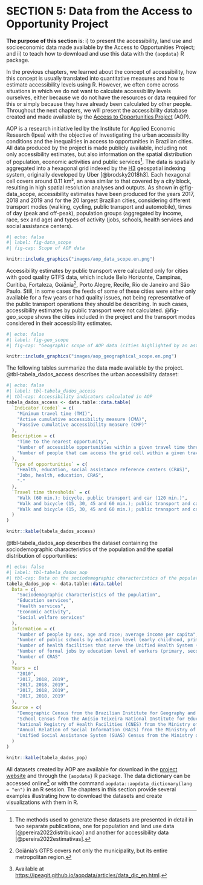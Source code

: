 # SECTION 5: Data from the Access to Opportunity Project

**The purpose of this section** is: i) to present the accessibility, land use and socioeconomic data made available by the Access to Opportunities Project; and ii) to teach how to download and use this data with the `{aopdata}` R package.

In the previous chapters, we learned about the concept of accessibility, how this concept is usually translated into quantitative measures and how to estimate accessibility levels using R. However, we often come across situations in which we do not want to calculate accessibility levels ourselves, either because we do not have the resources or data required for this or simply because they have already been calculated by other people. Throughout the next chapters, we will present the accessibility database created and made available by the [Access to Opportunities Project](https://www.ipea.gov.br/acessooportunidades/en/) (AOP).

AOP is a research initiative led by the Institute for Applied Economic Research (Ipea) with the objective of investigating the urban accessibility conditions and the inequalities in access to opportunities in Brazilian cities. All data produced by the project is made publicly available, including not only accessibility estimates, but also information on the spatial distribution of population, economic activities and public services[^aop_papers]. The data is spatially aggregated into a hexagonal grid indexed by the [H3](https://h3geo.org/) geospatial indexing system, originally developed by Uber [@brodsky2018h3]. Each hexagonal cell covers around 0.11 km², an area similar to that covered by a city block, resulting in high spatial resolution analyses and outputs. As shown in @fig-data_scope, accessibility estimates have been produced for the years 2017, 2018 and 2019 and for the 20 largest Brazilian cities, considering different transport modes (walking, cycling, public transport and automobile), times of day (peak and off-peak), population groups (aggregated by income, race, sex and age) and types of activity (jobs, schools, health services and social assistance centers).

[^aop_papers]: The methods used to generate these datasets are presented in detail in two separate publications, one for population and land use data [@pereira2022distribuicao] and another for accessibility data [@pereira2022estimativas].

```r
#| echo: false
#| label: fig-data_scope
#| fig-cap: Scope of AOP data

knitr::include_graphics("images/aop_data_scope.en.png")
```

Accessibility estimates by public transport were calculated only for cities with good quality GTFS data, which include Belo Horizonte, Campinas, Curitiba, Fortaleza, Goiânia[^goiania], Porto Alegre, Recife, Rio de Janeiro and São Paulo. Still, in some cases the feeds of some of these cities were either only available for a few years or had quality issues, not being representative of the public transport operations they should be describing. In such cases, accessibility estimates by public transport were not calculated. @fig-geo_scope shows the cities included in the project and the transport modes considered in their accessibility estimates.

[^goiania]: Goiânia's GTFS covers not only the municipality, but its entire metropolitan region.

```r
#| echo: false
#| label: fig-geo_scope
#| fig-cap: "Geographic scope of AOP data (cities highlighted by an asterisk do not include accessibility estimates by public transport for all years)"

knitr::include_graphics("images/aop_geographical_scope.en.png")
```

The following tables summarize the data made available by the project. @tbl-tabela_dados_access describes the urban accessibility dataset:

```r
#| echo: false
#| label: tbl-tabela_dados_access
#| tbl-cap: Accessibility indicators calculated in AOP
tabela_dados_access <- data.table::data.table(
  `Indicator (code)` = c(
    "Minimum travel time (TMI)",
    "Active cumulative accessibility measure (CMA)",
    "Passive cumulative accessibility measure (CMP)"
  ),
  Description = c(
    "Time to the nearest opportunity",
    "Number of accessible opportunities within a given travel time threshold",
    "Number of people that can access the grid cell within a given travel time threshold"
  ),
  `Type of opportunities` = c(
    "Health, education, social assistance reference centers (CRAS)",
    "Jobs, health, education, CRAS",
    "-"
  ),
  `Travel time thresholds` = c(
    "Walk (60 min.); bicycle, public transport and car (120 min.)",
    "Walk and bicycle (15, 30, 45 and 60 min.); public transport and car (15, 30, 60, 90 and 120 min.)",
    "Walk and bicycle (15, 30, 45 and 60 min.); public transport and car (15, 30, 60, 90 and 120 min.)"
  )
)

knitr::kable(tabela_dados_access)
```

@tbl-tabela_dados_aop describes the dataset containing the sociodemographic characteristics of the population and the spatial distribution of opportunities:

```r
#| echo: false
#| label: tbl-tabela_dados_aop
#| tbl-cap: Data on the sociodemographic characteristics of the population and the spatial distribution of activities aggregated by AOP, by year of reference and data source
tabela_dados_pop <- data.table::data.table(
  Data = c(
    "Sociodemographic characteristics of the population",
    "Education services",
    "Health services",
    "Economic activity",
    "Social welfare services"
  ),
  Information = c(
    "Number of people by sex, age and race; average income per capita",
    "Number of public schools by education level (early childhood, primary and secondary education)",
    "Number of health facilities that serve the Unified Health System (SUS) by complexity level (low, medium and high complexity)",
    "Number of formal jobs by education level of workers (primary, secondary and tertiary education)",
    "Number of CRAS"
  ),
  Years = c(
    "2010",
    "2017, 2018, 2019",
    "2017, 2018, 2019",
    "2017, 2018, 2019",
    "2017, 2018, 2019"
  ),
  Source = c(
    "Demographic Census from the Brazilian Institute for Geography and Statistics (IBGE)",
    "School Census from the Anísio Teixeira National Institute for Educational Studies and Research (Inep)",
    "National Registry of Health Facilities (CNES) from the Ministry of Health",
    "Annual Relation of Social Information (RAIS) from the Ministry of Economy",
    "Unified Social Assistance System (SUAS) Census from the Ministry of Citizenship"
  )
)

knitr::kable(tabela_dados_pop)
```

All datasets created by AOP are available for download in the [project website](https://www.ipea.gov.br/acessooportunidades/en/dados/) and through the `{aopdata}` R package. The data dictionary can be accessed online[^aop_data_dictionary] or with the command `aopdata::aopdata_dictionary(lang = "en")` in an R session. The chapters in this section provide several examples illustrating how to download the datasets and create visualizations with them in R.

[^aop_data_dictionary]: Available at <https://ipeagit.github.io/aopdata/articles/data_dic_en.html>.